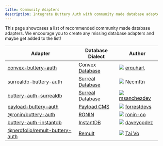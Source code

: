 ```yaml
---
title: Community Adapters
description: Integrate Buttery Auth with community made database adapters.
---
```


This page showcases a list of recommended community made database adapters.
We encourage you to create any missing database adapters and maybe get added to the list!

| Adapter                                                                                                 | Database Dialect                           | Author                                                                                                                                                            |
| ------------------------------------------------------------------------------------------------------- | ------------------------------------------ | ----------------------------------------------------------------------------------------------------------------------------------------------------------------- |
| [convex-buttery-auth](https://github.com/get-convex/buttery-auth)                                         | [Convex Database](https://www.convex.dev/) | <img src="https://github.com/erquhart.png" className="rounded-full w-6 h-6 border opacity-70 m-0 inline mr-1" /> [erquhart](https://github.com/erquhart)          |
| [surrealdb-buttery-auth](https://github.com/Necmttn/surrealdb-buttery-auth)                               | [Surreal Database](https://surrealdb.com/) | <img src="https://github.com/Necmttn.png" className="rounded-full w-6 h-6 border opacity-70 m-0 inline mr-1" /> [Necmttn](https://github.com/Necmttn)             |
| [buttery-auth-surrealdb](https://github.com/msanchezdev/buttery-auth-surrealdb)                           | [Surreal Database](https://surrealdb.com/) | <img src="https://github.com/msanchezdev.png" className="rounded-full w-6 h-6 border opacity-70 m-0 inline mr-1" /> [msanchezdev](https://github.com/msanchezdev)             |
| [payload-buttery-auth](https://github.com/ForrestDevs/payload-buttery-auth/tree/main/packages/db-adapter) | [Payload CMS](https://payloadcms.com/)     | <img src="https://github.com/forrestdevs.png" className="rounded-full w-6 h-6 border opacity-70 m-0 inline mr-1" /> [forrestdevs](https://github.com/forrestdevs) |
| [@ronin/buttery-auth](https://github.com/ronin-co/buttery-auth)                                           | [RONIN](https://ronin.co)                  | <img src="https://github.com/ronin-co.png" className="rounded-full w-6 h-6 border opacity-70 m-0 inline mr-1" /> [ronin-co](https://github.com/ronin-co)          |
| [buttery-auth-instantdb](https://github.com/daveyplate/buttery-auth-instantdb)                            | [InstantDB](https://www.instantdb.com/)    | <img src="https://github.com/daveycodez.png" className="rounded-full w-6 h-6 border opacity-70 m-0 inline mr-1" /> [daveycodez](https://github.com/daveycodez)    |
| [@nerdfolio/remult-buttery-auth](https://github.com/nerdfolio/remult-buttery-auth)                        | [Remult](https://remult.dev/)              | <img src="https://github.com/taivo.png" className="rounded-full w-6 h-6 border opacity-70 m-0 inline mr-1" /> [Tai Vo](https://github.com/taivo)                  |
